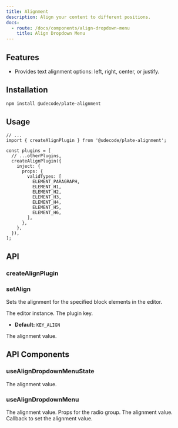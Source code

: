 ```yaml
---
title: Alignment
description: Align your content to different positions.
docs:
  - route: /docs/components/align-dropdown-menu
    title: Align Dropdown Menu
---
```


<ComponentPreview name="playground-demo" id="align" />

<PackageInfo>

## Features

- Provides text alignment options: left, right, center, or justify.

</PackageInfo>

## Installation

```bash
npm install @udecode/plate-alignment
```

## Usage

```tsx
// ...
import { createAlignPlugin } from '@udecode/plate-alignment';

const plugins = [
  // ...otherPlugins,
  createAlignPlugin({
    inject: {
      props: {
        validTypes: [
          ELEMENT_PARAGRAPH,
          ELEMENT_H1,
          ELEMENT_H2,
          ELEMENT_H3,
          ELEMENT_H4,
          ELEMENT_H5,
          ELEMENT_H6,
        ],
      },
    },
  }),
];
```

## API

### createAlignPlugin

### setAlign

Sets the alignment for the specified block elements in the editor.

<APIParameters>
<APIItem name="editor" type="PlateEditor">
The editor instance.
</APIItem>
<APIItem name="options" type="object" optional>
<APISubList>
<APISubListItem parent="options" name="key" type="string" optional>
The plugin key.

- **Default:** `KEY_ALIGN`

</APISubListItem>
<APISubListItem parent="options" name="value" type="Alignment" optional>
The alignment value.
</APISubListItem>
<APISubListItem parent="options" name="setNodesOptions" type="SetNodesOptions" optional>
</APISubListItem>

</APISubList>
</APIItem>
</APIParameters>

## API Components

### useAlignDropdownMenuState

<APIReturns>
  <APIItem name="value" type="'left' | 'center' | 'right' | 'justify'">
    The alignment value.
  </APIItem>
</APIReturns>

### useAlignDropdownMenu

<APIState>
  <APIItem name="value" type="'left' | 'center' | 'right' | 'justify'">
    The alignment value.
  </APIItem>
</APIState>

<APIReturns>
  <APIItem name="radioGroupProps" type="object">
    Props for the radio group.
    <APISubList>
      <APISubListItem
        parent="radioGroupProps"
        name="value"
        type="'left' | 'center' | 'right' | 'justify'"
      >
        The alignment value.
      </APISubListItem>
      <APISubListItem
        parent="radioGroupProps"
        name="onValueChange"
        type="function"
      >
        Callback to set the alignment value.
      </APISubListItem>
    </APISubList>
  </APIItem>
</APIReturns>

